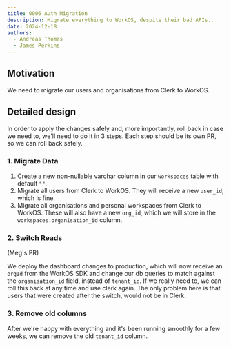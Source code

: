 ```yaml
---
title: 0006 Auth Migration
description: Migrate everything to WorkOS, despite their bad APIs..
date: 2024-12-18
authors:
  - Andreas Thomas
  - James Perkins
---
```



## Motivation

We need to migrate our users and organisations from Clerk to WorkOS.


## Detailed design


In order to apply the changes safely and, more importantly, roll back in case we need to, we'll need to do it in 3 steps.
Each step should be its own PR, so we can roll back safely.


### 1. Migrate Data

1. Create a new non-nullable varchar column in our `workspaces` table with default `""`.
2. Migrate all users from Clerk to WorkOS. They will receive a new `user_id`, which is fine.
3. Migrate all organisations and personal workspaces from Clerk to WorkOS. These will also have a new `org_id`, which we will store in the `workspaces.organisation_id` column.

### 2. Switch Reads
(Meg's PR)

We deploy the dashboard changes to production, which will now receive an `orgId` from the WorkOS SDK and change our db queries to match against the `organisation_id` field, instead of `tenant_id`.
If we really need to, we can roll this back at any time and use clerk again. The only problem here is that users that were created after the switch, would not be in Clerk.


### 3. Remove old columns

After we're happy with everything and it's been running smoothly for a few weeks, we can remove the old `tenant_id` column.
